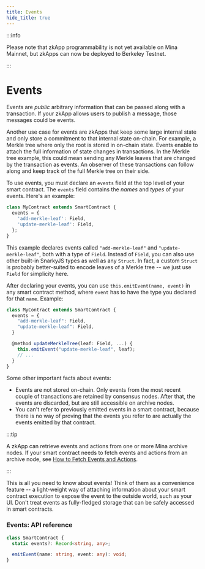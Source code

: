 ```yaml
---
title: Events
hide_title: true
---
```


:::info

Please note that zkApp programmability is not yet available on Mina Mainnet, but zkApps can now be deployed to Berkeley Testnet.

:::

# Events

Events are _public_ arbitrary information that can be passed along with a transaction. If your zkApp allows users to publish a message, those messages could be events.

Another use case for events are zkApps that keep some large internal state and only store a commitment to that internal state on-chain. For example, a Merkle tree where only the root is stored in on-chain state. Events enable to attach the full information of state changes in transactions. In the Merkle tree example, this could mean sending any Merkle leaves that are changed by the transaction as events. An observer of these transactions can follow along and keep track of the full Merkle tree on their side.

To use events, you must declare an `events` field at the top level of your smart contract. The `events` field contains the _names_ and _types_ of your events. Here's an example:

```ts
class MyContract extends SmartContract {
  events = {
    'add-merkle-leaf': Field,
    'update-merkle-leaf': Field,
  };
}
```

This example declares events called `"add-merkle-leaf"` and `"update-merkle-leaf"`, both with a type of `Field`. Instead of `Field`, you can also use other built-in SnarkyJS types as well as any `Struct`. In fact, a custom `Struct` is probably better-suited to encode leaves of a Merkle tree -- we just use `Field` for simplicity here.

After declaring your events, you can use `this.emitEvent(name, event)` in any smart contract method, where `event` has to have the type you declared for that `name`. Example:

```ts
class MyContract extends SmartContract {
  events = {
    "add-merkle-leaf": Field,
    "update-merkle-leaf": Field,
  }

  @method updateMerkleTree(leaf: Field, ...) {
    this.emitEvent("update-merkle-leaf", leaf);
    // ...
  }
}
```

Some other important facts about events:

- Events are not stored on-chain. Only events from the most recent couple of transactions are retained by consensus nodes. After that, the events are discarded, but are still accessible on archive nodes. 
- You can't refer to previously emitted events in a smart contract, because there is no way of proving that the events you refer to are actually the events emitted by that contract.

:::tip

A zkApp can retrieve events and actions from one or more Mina archive nodes. If your smart contract needs to fetch events and actions from an archive node, see [How to Fetch Events and Actions](fetch-events-and-actions).

:::

This is all you need to know about events! Think of them as a convenience feature -- a light-weight way of attaching information about your smart contract execution to expose the event to the outside world,  such as your UI. Don't treat events as fully-fledged storage that can be safely accessed in smart contracts.

### Events: API reference

```ts
class SmartContract {
  static events?: Record<string, any>;

  emitEvent(name: string, event: any): void;
}
```


